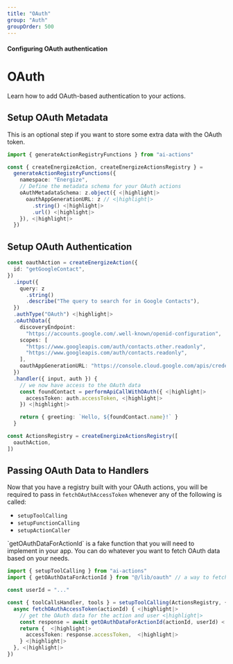 ```yaml
---
title: "OAuth"
group: "Auth"
groupOrder: 500
---
```


#### Configuring OAuth authentication

# OAuth

Learn how to add OAuth-based authentication to your actions.

## Setup OAuth Metadata

<Info>
This is an optional step if you want to store some extra data with the OAuth token.
</Info>

```typescript:index.ts
import { generateActionRegistryFunctions } from "ai-actions"

const { createEnergizeAction, createEnergizeActionsRegistry } =
  generateActionRegistryFunctions({
    namespace: "Energize",
    // Define the metadata schema for your OAuth actions
    oAuthMetadataSchema: z.object({ <|highlight|>
      oauthAppGenerationURL: z // <|highlight|>
        .string() <|highlight|>
        .url() <|highlight|>
    }), <|highlight|>
  })
```

## Setup OAuth Authentication

```typescript:index.ts
const oauthAction = createEnergizeAction({
  id: "getGoogleContact",
})
  .input({
    query: z
      .string()
      .describe("The query to search for in Google Contacts"),
  })
  .authType("OAuth") <|highlight|>
  .oAuthData({
    discoveryEndpoint:
      "https://accounts.google.com/.well-known/openid-configuration",
    scopes: [
      "https://www.googleapis.com/auth/contacts.other.readonly",
      "https://www.googleapis.com/auth/contacts.readonly",
    ],
    oauthAppGenerationURL: "https://console.cloud.google.com/apis/credentials",
  })
  .handler({ input, auth }) {
    // we now have access to the OAuth data
    const foundContact = performApiCallWithOAuth({ <|highlight|>
      accessToken: auth.accessToken, <|highlight|>
    }) <|highlight|>

    return { greeting: `Hello, ${foundContact.name}!` }
  }

const ActionsRegistry = createEnergizeActionsRegistry([
  oauthAction,
])
```

## Passing OAuth Data to Handlers

Now that you have a registry built with your OAuth actions, you will be required to pass in `fetchOAuthAccessToken` whenever any of the following is called:
- `setupToolCalling`
- `setupFunctionCalling`
- `setupActionCaller`

<Note>
`getOAuthDataForActionId` is a fake function that you will need to implement in your app. You can do whatever you want to fetch OAuth data based on your needs.
</Note>

```typescript:index.ts
import { setupToolCalling } from "ai-actions"
import { getOAuthDataForActionId } from "@/lib/oauth" // a way to fetch OAuth data for users/actions on your app

const userId = "..."

const { toolCallsHandler, tools } = setupToolCalling(ActionsRegistry, {
  async fetchOAuthAccessToken(actionId) { <|highlight|>
    // get the OAuth data for the action and user <|highlight|>
    const response = await getOAuthDataForActionId(actionId, userId) <|highlight|>
    return {  <|highlight|>
      accessToken: response.accessToken,  <|highlight|>
    } <|highlight|>
  }, <|highlight|>
})
```
